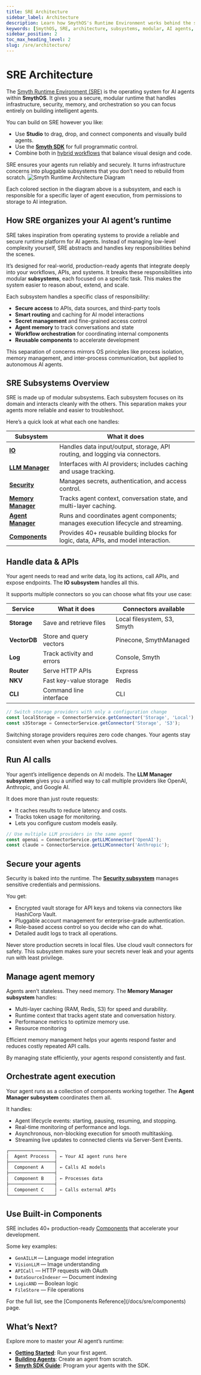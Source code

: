 ```yaml
---
title: SRE Architecture
sidebar_label: Architecture
description: Learn how SmythOS's Runtime Environment works behind the scenes to run your AI agents efficiently and securely.
keywords: [SmythOS, SRE, architecture, subsystems, modular, AI agents, runtime, storage, LLM, security]
sidebar_position: 2
toc_max_heading_level: 2
slug: /sre/architecture/
---
```


# SRE Architecture

The [Smyth Runtime Environment (SRE)](/docs/agent-runtime/overview) is the operating system for AI agents within **SmythOS**. It gives you a secure, modular runtime that handles infrastructure, security, memory, and orchestration so you can focus entirely on building intelligent agents.

You can build on SRE however you like:
- Use **Studio** to drag, drop, and connect components and visually build agents.
- Use the **[Smyth SDK](/docs/sre/sdk-guide)** for full programmatic control.
- Combine both in [hybrid workflows](/docs/sre/hybrid-workflows) that balance visual design and code.

<InfoCallout title="Why this architecture matters">
SRE ensures your agents run reliably and securely. It turns infrastructure concerns into pluggable subsystems that you don’t need to rebuild from scratch.
</InfoCallout>
<Image src="/img/sre/sre-diagram.png" alt="Smyth Runtime Architecture Diagram" caption="SRE is composed of modular subsystems that work together to run your agents" />

Each colored section in the diagram above is a subsystem, and each is responsible for a specific layer of agent execution, from permissions to storage to AI integration.

<Divider />

## How SRE organizes your AI agent’s runtime
SRE takes inspiration from operating systems to provide a reliable and secure runtime platform for AI agents. Instead of managing low-level complexity yourself, SRE abstracts and handles key responsibilities behind the scenes.

It’s designed for real-world, production-ready agents that integrate deeply into your workflows, APIs, and systems. It breaks these responsibilities into modular **subsystems**, each focused on a specific task. This makes the system easier to reason about, extend, and scale.

Each subsystem handles a specific class of responsibility:

- **Secure access** to APIs, data sources, and third-party tools
- **Smart routing** and caching for AI model interactions
- **Secret management** and fine-grained access control
- **Agent memory** to track conversations and state
- **Workflow orchestration** for coordinating internal components
- **Reusable components** to accelerate development

This separation of concerns mirrors OS principles like process isolation, memory management, and inter-process communication, but applied to autonomous AI agents.

## SRE Subsystems Overview

SRE is made up of modular subsystems. Each subsystem focuses on its domain and interacts cleanly with the others. This separation makes your agents more reliable and easier to troubleshoot.

Here’s a quick look at what each one handles:

| **Subsystem** | **What it does** |
|---|---|
| [**IO**](#handle-data--apis) | Handles data input/output, storage, API routing, and logging via connectors. |
| [**LLM Manager**](#run-ai-calls) | Interfaces with AI providers; includes caching and usage tracking. |
| [**Security**](#secure-your-agents) | Manages secrets, authentication, and access control. |
| [**Memory Manager**](#manage-agent-memory) | Tracks agent context, conversation state, and multi-layer caching. |
| [**Agent Manager**](#orchestrate-agent-execution) | Runs and coordinates agent components; manages execution lifecycle and streaming. |
| [**Components**](#use-built-in-components) | Provides 40+ reusable building blocks for logic, data, APIs, and model interaction. |

## Handle data & APIs
Your agent needs to read and write data, log its actions, call APIs, and expose endpoints. The **IO subsystem** handles all this.

It supports multiple connectors so you can choose what fits your use case:

| Service | What it does | Connectors available |
|---|---|---|
| **Storage** | Save and retrieve files | Local filesystem, S3, Smyth |
| **VectorDB** | Store and query vectors | Pinecone, SmythManaged |
| **Log** | Track activity and errors | Console, Smyth |
| **Router** | Serve HTTP APIs | Express |
| **NKV** | Fast key-value storage | Redis |
| **CLI** | Command line interface | CLI |

```typescript
// Switch storage providers with only a configuration change
const localStorage = ConnectorService.getConnector('Storage', 'Local');
const s3Storage = ConnectorService.getConnector('Storage', 'S3');
```

<TipCallout title="Pro tip">
Switching storage providers requires zero code changes. Your agents stay consistent even when your backend evolves.
</TipCallout>

## Run AI calls
Your agent’s intelligence depends on AI models. The **LLM Manager subsystem** gives you a unified way to call multiple providers like OpenAI, Anthropic, and Google AI.

It does more than just route requests:

- It caches results to reduce latency and costs.
- Tracks token usage for monitoring.
- Lets you configure custom models easily.

```typescript
// Use multiple LLM providers in the same agent
const openai = ConnectorService.getLLMConnector('OpenAI');
const claude = ConnectorService.getLLMConnector('Anthropic');
```

## Secure your agents
Security is baked into the runtime. The **[Security subsystem](/docs/sre/security)** manages sensitive credentials and permissions.

You get:

- Encrypted vault storage for API keys and tokens via connectors like HashiCorp Vault.
- Pluggable account management for enterprise-grade authentication.
- Role-based access control so you decide who can do what.
- Detailed audit logs to track all operations.

<WarningCallout title="Security reminder">
Never store production secrets in local files. Use cloud vault connectors for safety.
</WarningCallout>
This subsystem makes sure your secrets never leak and your agents run with least privilege.

## Manage agent memory
Agents aren’t stateless. They need memory. The **Memory Manager subsystem** handles:

- Multi-layer caching (RAM, Redis, S3) for speed and durability.
- Runtime context that tracks agent state and conversation history.
- Performance metrics to optimize memory use.
- Resource monitoring

<InfoCallout title="Did you know?">
Efficient memory management helps your agents respond faster and reduces costly repeated API calls.
</InfoCallout>

By managing state efficiently, your agents respond consistently and fast.

## Orchestrate agent execution
Your agent runs as a collection of components working together. The **Agent Manager subsystem** coordinates them all.

It handles:

- Agent lifecycle events: starting, pausing, resuming, and stopping.
- Real-time monitoring of performance and logs.
- Asynchronous, non-blocking execution for smooth multitasking.
- Streaming live updates to connected clients via Server-Sent Events.

```typescript
┌─────────────────┐
│  Agent Process  │ ← Your AI agent runs here
├─────────────────┤
│  Component A    │ ← Calls AI models
├─────────────────┤
│  Component B    │ ← Processes data
├─────────────────┤
│  Component C    │ ← Calls external APIs
└─────────────────┘
```

## Use Built-in Components
SRE includes 40+ production-ready [Components](/docs/sre/components) that accelerate your development.

Some key examples:

- `GenAILLM` — Language model integration
- `VisionLLM` — Image understanding
- `APICall` — HTTP requests with OAuth
- `DataSourceIndexer` — Document indexing
- `LogicAND` — Boolean logic
- `FileStore` — File operations

<InfoCallout title="Explore more">
For the full list, see the [Components Reference](/docs/sre/components) page.
</InfoCallout>

## What’s Next?
Explore more to master your AI agent’s runtime:

- **[Getting Started](/docs/sre/quickstart)**: Run your first agent.
- **[Building Agents](/docs/sre/building-agents)**: Create an agent from scratch.
- **[Smyth SDK Guide](/docs/sre/sdk-guide)**: Program your agents with the SDK.